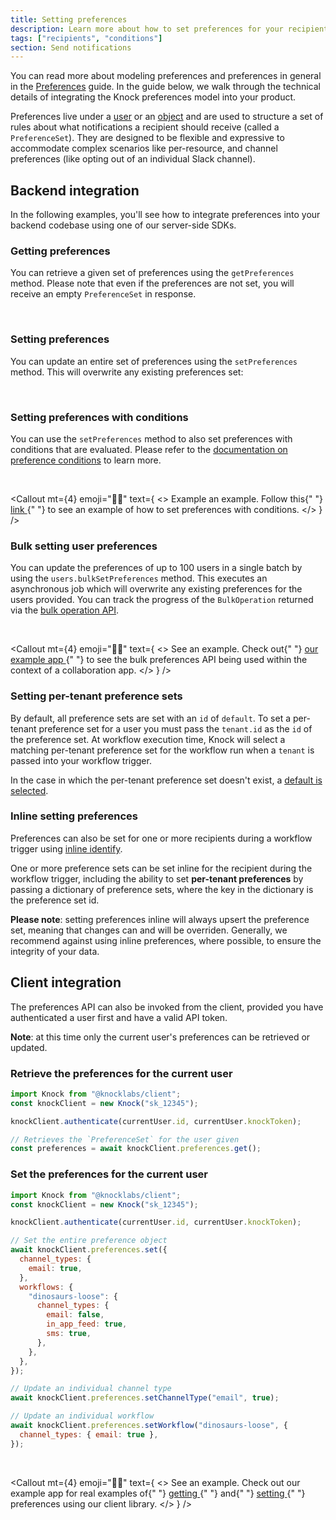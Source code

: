 ```yaml
---
title: Setting preferences
description: Learn more about how to set preferences for your recipients.
tags: ["recipients", "conditions"]
section: Send notifications
---
```



You can read more about modeling preferences and preferences in general in the [Preferences](/send-and-manage-data/preferences) guide. In the guide below, we walk through the technical details of integrating the Knock preferences model into your product.

Preferences live under a [user](/send-and-manage-data/users) or an [object](/send-and-manage-data/objects) and are used to structure a set of rules about what notifications a recipient should receive (called a `PreferenceSet`). They are designed to be flexible and expressive to accommodate complex scenarios like per-resource, and channel preferences (like opting out of an individual Slack channel).

## Backend integration

In the following examples, you'll see how to integrate preferences into your backend codebase using one of our server-side SDKs.

### Getting preferences

You can retrieve a given set of preferences using the `getPreferences` method. Please note that even if the preferences are not set, you will receive an empty `PreferenceSet` in response.

<MultiLangCodeBlock
  title="Get preferences for a user"
  snippet="users.getPreferences"
/>

<br />

<MultiLangCodeBlock
  title="Get preferences for an object"
  snippet="objects.getPreferences"
/>

### Setting preferences

You can update an entire set of preferences using the `setPreferences` method. This will overwrite any existing preferences set:

<MultiLangCodeBlock
  title="Set preferences for a user"
  snippet="users.setPreferences"
/>

<br />

<MultiLangCodeBlock
  title="Set preferences for an object"
  snippet="objects.setPreferences"
/>

### Setting preferences with conditions

You can use the `setPreferences` method to also set preferences with conditions that are evaluated. Please refer to the [documentation on preference conditions](/send-and-manage-data/preferences#preference-conditions) to learn more.

<MultiLangCodeBlock
  title="Set preferences with conditions for a user"
  snippet="users.setPreferences.conditions"
/>

<br />

<Callout
  mt={4}
  emoji="👩‍💻"
  text={
    <>
      <span className="font-bold">Example an example.</span> Follow this{" "}
      <a href="https://github.com/knocklabs/knock-node-example-app/blob/main/db/seeds.ts#L103">
        link
      </a>{" "}
      to see an example of how to set preferences with conditions.
    </>
  }
/>

### Bulk setting user preferences

You can update the preferences of up to 100 users in a single batch by using the `users.bulkSetPreferences` method. This executes an asynchronous job which will overwrite any existing preferences for the users provided. You can track the progress of the `BulkOperation` returned via the [bulk operation API](/reference#bulk-operations).

<MultiLangCodeBlock
  title="Bulk set preferences for many users"
  snippet="users.bulkSetPreferences"
/>

<br />

<Callout
  mt={4}
  emoji="👩‍💻"
  text={
    <>
      <span className="font-bold">See an example.</span> Check out{" "}
      <a href="https://github.com/knocklabs/knock-node-example-app/blob/main/db/seeds.ts#L103">
        our example app
      </a>{" "}
      to see the bulk preferences API being used within the context of a
      collaboration app.
    </>
  }
/>

### Setting per-tenant preference sets

By default, all preference sets are set with an `id` of `default`. To set a per-tenant preference set for a user you must pass the `tenant.id` as the `id` of the preference set. At workflow execution time, Knock will select a matching per-tenant preference set for the workflow run when a `tenant` is passed into your workflow trigger.

In the case in which the per-tenant preference set doesn't exist, a [default is selected](/send-and-manage-data/preferences#preference-defaults).

<MultiLangCodeBlock
  title="Set per-tenant preferences for a user"
  snippet="users.setPreferences.perTenant"
/>

### Inline setting preferences

Preferences can also be set for one or more recipients during a workflow trigger using [inline identify](/send-notifications/triggering-workflows#identifying-recipients-inline).

One or more preference sets can be set inline for the recipient during the workflow trigger, including the ability to set **per-tenant preferences** by passing a dictionary of preference sets, where the key in the dictionary is the preference set id.

<MultiLangCodeBlock
  title="Setting preferences during a workflow trigger"
  snippet="workflows.trigger-with-user-preferences"
/>

**Please note**: setting preferences inline will always upsert the preference set, meaning that changes can and will be overriden. Generally, we recommend against using inline preferences, where possible, to ensure the integrity of your data.

## Client integration

The preferences API can also be invoked from the client, provided you have authenticated a user first and have a valid API token.

**Note**: at this time only the current user's preferences can be retrieved or updated.

### Retrieve the preferences for the current user

```javascript Get preferences
import Knock from "@knocklabs/client";
const knockClient = new Knock("sk_12345");

knockClient.authenticate(currentUser.id, currentUser.knockToken);

// Retrieves the `PreferenceSet` for the user given
const preferences = await knockClient.preferences.get();
```

### Set the preferences for the current user

```javascript Setting preferences
import Knock from "@knocklabs/client";
const knockClient = new Knock("sk_12345");

knockClient.authenticate(currentUser.id, currentUser.knockToken);

// Set the entire preference object
await knockClient.preferences.set({
  channel_types: {
    email: true,
  },
  workflows: {
    "dinosaurs-loose": {
      channel_types: {
        email: false,
        in_app_feed: true,
        sms: true,
      },
    },
  },
});

// Update an individual channel type
await knockClient.preferences.setChannelType("email", true);

// Update an individual workflow
await knockClient.preferences.setWorkflow("dinosaurs-loose", {
  channel_types: { email: true },
});
```

<br />

<Callout
  mt={4}
  emoji="👩‍💻"
  text={
    <>
      <span className="font-bold">See an example.</span> Check out our example
      app for real examples of{" "}
      <a href="https://github.com/knocklabs/knock-node-example-app/blob/main/app/users/components/NotificationPreferencesModal.tsx#L42">
        getting
      </a>{" "}
      and{" "}
      <a href="https://github.com/knocklabs/knock-node-example-app/blob/main/app/users/components/NotificationPreferencesModal.tsx#L93">
        setting
      </a>{" "}
      preferences using our client library.
    </>
  }
/>
